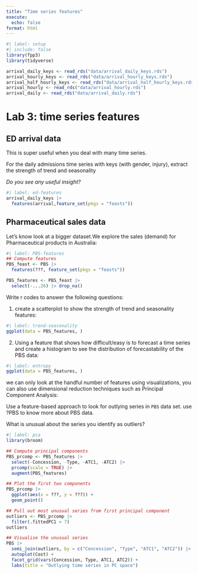 ```yaml
---
title: "Time series features"
execute:
  echo: false
format: html
---
```


```r
#| label: setup
#| include: false
library(fpp3)
library(tidyverse)

arrival_daily_keys <- read_rds("data/arrival_daily_keys.rds")
arrival_hourly_keys <- read_rds("data/arrival_hourly_keys.rds")
arrival_half_hourly_keys <- read_rds("data/arrival_half_hourly_keys.rds")
arrival_hourly <- read_rds("data/arrival_hourly.rds")
arrival_daily <- read_rds("data/arrival_daily.rds")
```

# Lab 3: time series features

## ED arrival data

This is super useful when you deal with many time series.

For the daily admissions time series with keys (with gender, injury), extract the strength of trend and seasonality

  *Do you see any useful insight?*

```r
#| label: ed-features
arrival_daily_keys |>
  features(arrival,feature_set(pkgs = "feasts"))
```

## Pharmaceutical sales data

Let's know look at a bigger dataset.We explore the sales (demand) for Pharmaceutical products in Australia:

```r
#| label: PBS-features
## Compute features
PBS_feast <- PBS |>
  features(???, feature_set(pkgs = "feasts")) 

PBS_features <- PBS_feast |> 
  select(-...26) |> drop_na()
```
 

Write r codes to answer the following questions:

1. create  a scatterplot to show the strength of trend and seasonality features: 

```r
#| label: trend-seasonality
ggplot(data = PBS_features, )
```

2. Using a feature that shows how difficult/easy is to forecast a time series and create a histogram to see the distribution of forecastability of the PBS data:

```r
#| label: entropy
ggplot(data = PBS_features, )
```


we can only look at the handful number of features using visualizations, you can also use dimensional reduction techniques such as Principal Component Analysis:

Use a feature-based approach to look for outlying series in `PBS` data set. use ?PBS to know more about PBS data.

What is unusual about the series you identify as outliers?

```r
#| label: pca
library(broom)

## Compute principal components
PBS_prcomp <- PBS_features |>
  select(-Concession, -Type, -ATC1, -ATC2) |>
  prcomp(scale = TRUE) |>
  augment(PBS_features)

## Plot the first two components
PBS_prcomp |>
  ggplot(aes(x = ???, y = ???)) +
  geom_point()

## Pull out most unusual series from first principal component
outliers <- PBS_prcomp |>
  filter(.fittedPC1 > 7)
outliers

## Visualise the unusual series
PBS |>
  semi_join(outliers, by = c("Concession", "Type", "ATC1", "ATC2")) |>
  autoplot(Cost) +
  facet_grid(vars(Concession, Type, ATC1, ATC2)) +
  labs(title = "Outlying time series in PC space")
```

